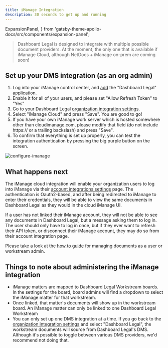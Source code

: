 ```yaml
---
title: iManage Integration
description: 30 seconds to get up and running
---
```


  ExpansionPanel,
} from 'gatsby-theme-apollo-docs/src/components/expansion-panel';

> Dashboard Legal is designed to integrate with multiple possible document providers.
> At the moment, the only one that is available if iManage Cloud, although NetDocs + iManage on-prem are coming soon!


## Set up your DMS integration (as an org admin)

1. Log into your iManage control center, and [add](https://docs.imanage.com/cc-help/10.3.3/en/Adding_an_application.html) the "Dashboard Legal" application.
2. Enable it for all of your users, and please set "Allow Refresh Token" to "Yes"
3. Go to your Dashboard Legal [organization integration settings](https://app.dashboardlegal.com/x/settings/integrations/).
4. Select "iManage Cloud" and press "Save". You are good to go!
5. If you have your own iManage work server which is hosted somewhere other than cloudimanage.com, please modify that field (do not include https:// or a trailing backslash) and press "Save". 
6. To confirm that everything is set up properly, you can test the integration authentication by pressing the big purple button on the screen.

![configure-imanage](./img/configure-imanage.png)

## What happens next

The iManage cloud integration will enable your organization users to log into iManage via their [account integrations settings](https://app.dashboardlegal.com/x/account/integrations/) page. The authentication is Oauth2-based, and after being redirected to iManage to enter their credentials, they will be able to view the same documents in Dashboard Legal as they would in the cloud iManage UI.

If a user has not linked their iManage account, they will not be able to see any documents in Dashboard Legal, but a message asking them to log in. The user should only have to log in once, but if they ever want to refresh their API token, or disconnect their iManage account, they may do so from their account integration page.

Please take a look at the [how to guide](./how-to/) for managing documents as a user or workstream admin.

## Things to note about administering the iManage integration
- iManage matters are mapped to Dashboard Legal Workstream boards. In the settings for the board, board admins will find a dropdown to select the iManage matter for that workstream.
- Once linked, that matter's documents will show up in the workstream board. An iManage matter can only be linked to one Dashboard Legal Workstream
- You can only set up one DMS integration at a time. If you go back to the [organization integration settings](https://app.dashboardlegal.com/x/settings/integrations/) and select "Dashboard Legal", the workstream documents will source from Dashboard Legal's DMS. Although it's possible to toggle between various DMS providers, we'd recommend not doing that.


